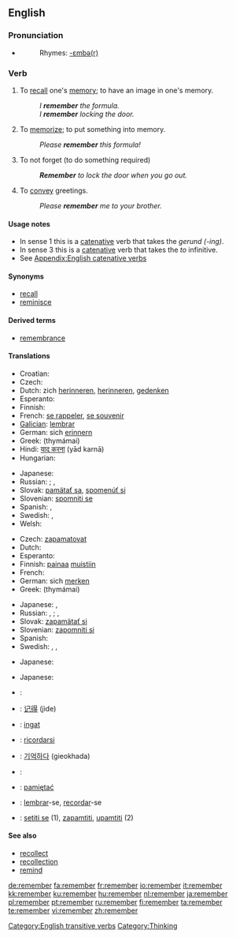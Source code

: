 ==English==

{{rank|American|bad|forward|523|remember|fair|blood|copyright}}

===Pronunciation===
* {{audio|en-us-remember.ogg|Audio (US)}}
*: Rhymes: [[Rhymes:English:-ɛmbə(r)|-ɛmbə(r)]]

===Verb===
{{en-verb}}

# To [[recall]] one's [[memory]]; to have an image in one's memory.
#: ''I '''remember''' the formula.''
#: ''I '''remember''' locking the door.''
# To [[memorize]]; to put something into memory.
#: ''Please '''remember''' this formula!''
# To not forget (to do something required)
#: '''''Remember''' to lock the door when you go out.''
# To [[convey]] greetings.
#: ''Please '''remember''' me to your brother.''

====Usage notes====
* In sense 1 this is a [[catenative]] verb that takes the ''gerund (-ing)''.
* In sense 3 this is a [[catenative]] verb that takes the ''to'' infinitive.
* See [[Appendix:English catenative verbs]]

====Synonyms====
* [[recall]]
* [[reminisce]]

====Derived terms====
* [[remembrance]]

====Translations====
{{trans-top|to recall one's memory}}
* Croatian: {{t|hr|sjećati se}}
* Czech: {{t-|cs|pamatovat}}
* Dutch: zich [[herinneren]], [[herinneren]], [[gedenken]]
* Esperanto: {{t-|eo|memori|xs=Esperanto}}
* Finnish: {{t+|fi|muistaa}}
* French: [[se rappeler]], [[se souvenir]]
* [[Galician]]: [[lembrar]]
* German: sich [[erinnern]]
* Greek: {{t+|el|θυμάμαι|sc=Grek}} (thymámai)
* Hindi: [[याद करना]] (yād karnā)
* Hungarian: {{t|hu|emlékszik}}
{{trans-mid}}
* Japanese: {{t|ja|sc=Jpan|思い出す|tr=おもいだす, omoidasu}}
* Russian: {{t+|ru|помнить|tr=pómnit’|sc=Cyrl}} {{impf}}; {{t-|ru|не забывать|tr=n'e zabyvát'|sc=Cyrl}} {{impf}}, {{t-|ru|не забыть|tr=n'e zabýt'|sc=Cyrl}} {{pf}}
* Slovak: [[pamätať sa]], [[spomenúť si]]
* Slovenian: [[spomniti se]]
* Spanish: {{t-|es|acordarse}}, {{t-|es|recordar}}
* Swedish: {{t-|sv|komma ihåg}}, {{t+|sv|minnas}}
* Welsh: {{t-|cy|cofio|xs=Welsh}}
{{trans-bottom}}

{{trans-top|to memorize}}
* Czech: [[zapamatovat]]
* Dutch: {{t+|nl|onthouden}}
* Esperanto: {{t-|eo|memori|xs=Esperanto}}
* Finnish: [[painaa]] [[muisti|muistiin]]
* French: {{t+|fr|retenir}}
* German: sich [[merken]]
* Greek: {{t+|el|θυμάμαι|sc=Grek}} (thymámai)
{{trans-mid}}
* Japanese: {{t|ja|sc=Jpan|覚える|tr=おぼえる, oboeru}}, {{t|ja|sc=Jpan|記憶する|tr=kioku suru}}
* Russian: {{t+|ru|запоминать|tr=zapóminát’|sc=Cyrl}} {{impf}}, {{t+|ru|запомнить|tr=zapómnit’|sc=Cyrl}} {{pf}}; {{t-|ru|не забывать|tr=n'e zabyvát'|sc=Cyrl}} {{impf}}, {{t-|ru|не забыть|tr=n'e zabýt'|sc=Cyrl}} {{pf}}
* Slovak: [[zapamätať si]]
* Slovenian: [[zapomniti si]]
* Spanish: {{t-|es|retener}}
* Swedish: {{t-|sv|komma ihåg}}, {{t+|sv|minnas}}, {{t+|sv|memorera}}
{{trans-bottom}}

{{trans-top|to not forget to do something required}}
{{trans-mid}}
* Japanese: {{t|ja|sc=Jpan|確認する|tr=kakunin suru}}
{{trans-bottom}}

{{trans-top|to convey greetings}}
{{trans-mid}}
* Japanese: {{t|ja|sc=Jpan|よろしく伝える|tr=yoroshiku tsutaeru}}
{{trans-bottom}}

{{checktrans-top}}
* {{ttbc|Arabic}}: {{ARchar|[[تذكر]]}} {{IPAchar|(taðákkara)}}
* {{ttbc|Chinese}}: [[记得]] (jìde)
* {{ttbc|Indonesian}}: [[ingat]]
* {{ttbc|Italian}}: [[ricordarsi]]
* {{ttbc|Korean}}: [[기억하다]] (gieokhada)
* {{ttbc|Kurdish}}: {{KUchar|[[له‌بیربوون]]}}
* {{ttbc|Polish}}: [[pamiętać]]
* {{ttbc|Portuguese}}: [[lembrar]]-se, [[recordar]]-se
* {{ttbc|Serbian}}: [[setiti se]] (1), [[zapamtiti]], [[upamtiti]] (2)
{{checktrans-bottom}}

====See also====
* [[recollect]]
* [[recollection]]
*[[remind]]

[[Category:English transitive verbs]]
[[Category:Thinking]]

[[de:remember]]
[[fa:remember]]
[[fr:remember]]
[[io:remember]]
[[it:remember]]
[[kk:remember]]
[[ku:remember]]
[[hu:remember]]
[[nl:remember]]
[[ja:remember]]
[[pl:remember]]
[[pt:remember]]
[[ru:remember]]
[[fi:remember]]
[[ta:remember]]
[[te:remember]]
[[vi:remember]]
[[zh:remember]]